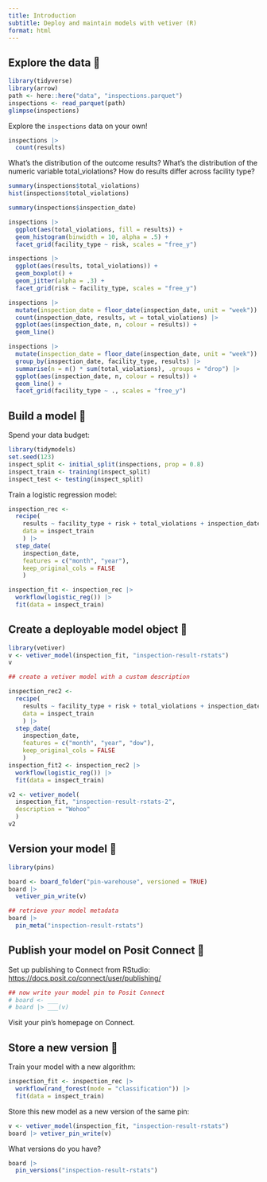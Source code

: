 ```yaml
---
title: Introduction
subtitle: Deploy and maintain models with vetiver (R)
format: html
---
```


## Explore the data 👀

```r
library(tidyverse)
library(arrow)
path <- here::here("data", "inspections.parquet")
inspections <- read_parquet(path)
glimpse(inspections)
```

Explore the `inspections` data on your own!

```r
inspections |> 
  count(results)
```

What’s the distribution of the outcome results?
What’s the distribution of the numeric variable total_violations?
How do results differ across facility type?

```r
summary(inspections$total_violations)
hist(inspections$total_violations)

summary(inspections$inspection_date)

inspections |> 
  ggplot(aes(total_violations, fill = results)) +
  geom_histogram(binwidth = 10, alpha = .5) +
  facet_grid(facility_type ~ risk, scales = "free_y")

inspections |> 
  ggplot(aes(results, total_violations)) +
  geom_boxplot() +
  geom_jitter(alpha = .3) +
  facet_grid(risk ~ facility_type, scales = "free_y")

inspections |> 
  mutate(inspection_date = floor_date(inspection_date, unit = "week")) |> 
  count(inspection_date, results, wt = total_violations) |> 
  ggplot(aes(inspection_date, n, colour = results)) +
  geom_line()

inspections |> 
  mutate(inspection_date = floor_date(inspection_date, unit = "week")) |> 
  group_by(inspection_date, facility_type, results) |> 
  summarise(n = n() * sum(total_violations), .groups = "drop") |> 
  ggplot(aes(inspection_date, n, colour = results)) +
  geom_line() +
  facet_grid(facility_type ~ ., scales = "free_y")
```

## Build a model 🔧

Spend your data budget:

```r
library(tidymodels)
set.seed(123)
inspect_split <- initial_split(inspections, prop = 0.8)
inspect_train <- training(inspect_split)
inspect_test <- testing(inspect_split)
```

Train a logistic regression model:

```r
inspection_rec <- 
  recipe(
    results ~ facility_type + risk + total_violations + inspection_date, 
    data = inspect_train
    ) |> 
  step_date(
    inspection_date, 
    features = c("month", "year"), 
    keep_original_cols = FALSE
    )

inspection_fit <- inspection_rec |> 
  workflow(logistic_reg()) |> 
  fit(data = inspect_train)
```

## Create a deployable model object 🏺

```r
library(vetiver)
v <- vetiver_model(inspection_fit, "inspection-result-rstats")
v
```

```r
## create a vetiver model with a custom description

inspection_rec2 <- 
  recipe(
    results ~ facility_type + risk + total_violations + inspection_date, 
    data = inspect_train
    ) |> 
  step_date(
    inspection_date, 
    features = c("month", "year", "dow"), 
    keep_original_cols = FALSE
    )
inspection_fit2 <- inspection_rec2 |> 
  workflow(logistic_reg()) |> 
  fit(data = inspect_train)

v2 <- vetiver_model(
  inspection_fit, "inspection-result-rstats-2", 
  description = "Wohoo"
  )
v2
```

## Version your model 📌

```r
library(pins)

board <- board_folder("pin-warehouse", versioned = TRUE)
board |> 
  vetiver_pin_write(v)
```

```r
## retrieve your model metadata
board |> 
  pin_meta("inspection-result-rstats")
```

## Publish your model on Posit Connect 🚀

Set up publishing to Connect from RStudio: <https://docs.posit.co/connect/user/publishing/>

```r
## now write your model pin to Posit Connect
# board <- ___
# board |> ___(v)
```

Visit your pin's homepage on Connect.

## Store a new version 👯

Train your model with a new algorithm:

```r
inspection_fit <- inspection_rec |> 
  workflow(rand_forest(mode = "classification")) |> 
  fit(data = inspect_train)
```

Store this new model as a new version of the same pin:

```r
v <- vetiver_model(inspection_fit, "inspection-result-rstats")
board |> vetiver_pin_write(v)
```

What versions do you have?

```r
board |> 
  pin_versions("inspection-result-rstats")
```
